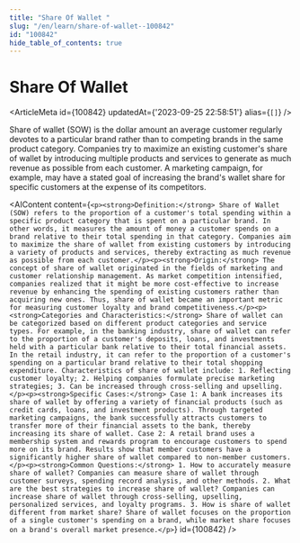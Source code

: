 ```yaml
---
title: "Share Of Wallet "
slug: "/en/learn/share-of-wallet--100842"
id: "100842"
hide_table_of_contents: true
---
```



# Share Of Wallet 

<ArticleMeta id={100842} updatedAt={'2023-09-25 22:58:51'} alias={`[]`} />
<div className='border-solid border-b border-t-0 my-4 border-[var(--ifm-color-gray-300)]' />

Share of wallet (SOW) is the dollar amount an average customer regularly devotes to a particular brand rather than to competing brands in the same product category. Companies try to maximize an existing customer's share of wallet by introducing multiple products and services to generate as much revenue as possible from each customer. A marketing campaign, for example, may have a stated goal of increasing the brand's wallet share for specific customers at the expense of its competitors.

<AIContent content={`<p><strong>Definition:</strong> Share of Wallet (SOW) refers to the proportion of a customer's total spending within a specific product category that is spent on a particular brand. In other words, it measures the amount of money a customer spends on a brand relative to their total spending in that category. Companies aim to maximize the share of wallet from existing customers by introducing a variety of products and services, thereby extracting as much revenue as possible from each customer.</p><p><strong>Origin:</strong> The concept of share of wallet originated in the fields of marketing and customer relationship management. As market competition intensified, companies realized that it might be more cost-effective to increase revenue by enhancing the spending of existing customers rather than acquiring new ones. Thus, share of wallet became an important metric for measuring customer loyalty and brand competitiveness.</p><p><strong>Categories and Characteristics:</strong> Share of wallet can be categorized based on different product categories and service types. For example, in the banking industry, share of wallet can refer to the proportion of a customer's deposits, loans, and investments held with a particular bank relative to their total financial assets. In the retail industry, it can refer to the proportion of a customer's spending on a particular brand relative to their total shopping expenditure. Characteristics of share of wallet include: 1. Reflecting customer loyalty; 2. Helping companies formulate precise marketing strategies; 3. Can be increased through cross-selling and upselling.</p><p><strong>Specific Cases:</strong> Case 1: A bank increases its share of wallet by offering a variety of financial products (such as credit cards, loans, and investment products). Through targeted marketing campaigns, the bank successfully attracts customers to transfer more of their financial assets to the bank, thereby increasing its share of wallet. Case 2: A retail brand uses a membership system and rewards program to encourage customers to spend more on its brand. Results show that member customers have a significantly higher share of wallet compared to non-member customers.</p><p><strong>Common Questions:</strong> 1. How to accurately measure share of wallet? Companies can measure share of wallet through customer surveys, spending record analysis, and other methods. 2. What are the best strategies to increase share of wallet? Companies can increase share of wallet through cross-selling, upselling, personalized services, and loyalty programs. 3. How is share of wallet different from market share? Share of wallet focuses on the proportion of a single customer's spending on a brand, while market share focuses on a brand's overall market presence.</p>`} id={100842} />
